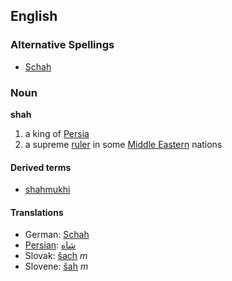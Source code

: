 ==English==
===Alternative Spellings===
*[[Schah]]<!--capitalised? -->

===Noun===
'''shah'''

# a king of [[Persia]]
# a supreme [[ruler]] in some [[Middle Eastern]] nations

====Derived terms====
*[[shahmukhi]]

====Translations====
*German: [[Schah]]
*[[Persian]]: [[شاه]]
*Slovak: [[šach]] ''m''
*Slovene: [[šah]] ''m''